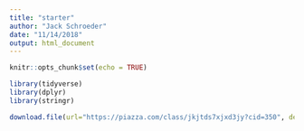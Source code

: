 ```yaml
---
title: "starter"
author: "Jack Schroeder"
date: "11/14/2018"
output: html_document
---
```


```r
knitr::opts_chunk$set(echo = TRUE)

library(tidyverse)
library(dplyr)
library(stringr)

download.file(url="https://piazza.com/class/jkjtds7xjxd3jy?cid=350", destfile = "jack.csv")


```
